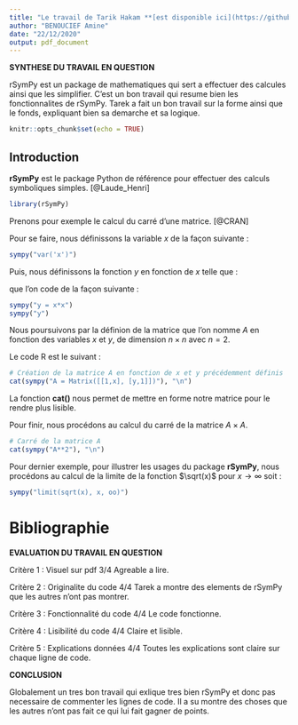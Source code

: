 ---
title: "Le travail de Tarik Hakam **[est disponible ici](https://github.com/T-Hak/PSBX/blob/main/Tutoriel%20rSymPy/gr02_hakam_tarik_rsympy.pdf)**"
author: "BENOUCIEF Amine"
date: "22/12/2020"
output: pdf_document
---

**SYNTHESE DU TRAVAIL EN QUESTION**

rSymPy est un package de mathematiques qui sert a effectuer des calcules ainsi que les simplifier. C’est
un bon travail qui resume bien les fonctionnalites de rSymPy. Tarek a fait un bon travail sur la forme ainsi que le fonds, expliquant bien sa demarche et sa logique. 


```{r setup, include=FALSE}
knitr::opts_chunk$set(echo = TRUE)
```


## Introduction 

**rSymPy** est le package Python de référence pour effectuer des calculs symboliques simples. [@Laude_Henri]

```{r}
library(rSymPy)
```

Prenons pour exemple le calcul du carré d'une matrice. [@CRAN]

Pour se faire, nous définissons la variable $x$ de la façon suivante :

```{r}
sympy("var('x')")
```


Puis, nous définissons la fonction $y$ en fonction de $x$ telle que :

\begin{equation}
y = x \times x = x^2
\end{equation}

que l'on code de la façon suivante : 

```{r}
sympy("y = x*x")
sympy("y")
```

Nous poursuivons par la définion de la matrice que l'on nomme $A$ en fonction des variables $x$ et $y$, de dimension $n \times n$ avec $n = 2$.

Le code R est le suivant : 

```{r}
# Création de la matrice A en fonction de x et y précédemment définis
cat(sympy("A = Matrix([[1,x], [y,1]])"), "\n")
```

La fonction **cat()** nous permet de mettre en forme notre matrice pour le rendre plus lisible.

Pour finir, nous procédons au calcul du carré de la matrice $A \times A$.

```{r}
# Carré de la matrice A
cat(sympy("A**2"), "\n")
```

Pour dernier exemple, pour illustrer les usages du package **rSymPy**, nous procédons au calcul de la limite de la fonction $\sqrt(x)$ pour $x \rightarrow \infty$ soit : 

\begin{equation}
  \lim_{x\to\infty} \sqrt(x) = \infty
\end{equation}

```{r}
sympy("limit(sqrt(x), x, oo)")
```

# **Bibliographie**


**EVALUATION DU TRAVAIL EN QUESTION**

Critère 1 : Visuel sur pdf             3/4 Agreable a lire. 

Critère 2 : Originalite du code        4/4 Tarek a montre des elements de rSymPy que les autres n'ont pas montrer. 

Critère 3 : Fonctionnalité du code     4/4 Le code fonctionne.

Critère 4 : Lisibilité du code         4/4 Claire et lisible.

Critère 5 : Explications données       4/4 Toutes les explications sont claire sur chaque ligne de code.

**CONCLUSION**

Globalement un tres bon travail qui exlique tres bien rSymPy et donc pas necessaire de commenter les lignes de code. Il a su montre des choses que les autres n'ont pas fait ce qui lui fait gagner de points. 



